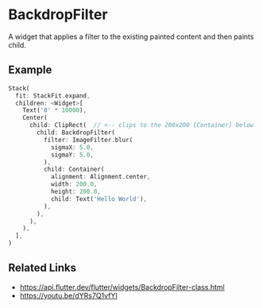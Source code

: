 
<Meta of={BackdropFilterStories} />

# BackdropFilter

A widget that applies a filter to the existing painted content and then paints child.

<YouTubeVideoPlayer videoId="dYRs7Q1vfYI" />

## Example

```dart liveslice=BackdropFilter
Stack(
  fit: StackFit.expand,
  children: <Widget>[
    Text('0' * 10000),
    Center(
      child: ClipRect(  // <-- clips to the 200x200 [Container] below
        child: BackdropFilter(
          filter: ImageFilter.blur(
            sigmaX: 5.0,
            sigmaY: 5.0,
          ),
          child: Container(
            alignment: Alignment.center,
            width: 200.0,
            height: 200.0,
            child: Text('Hello World'),
          ),
        ),
      ),
    ),
  ],
)
```

## Related Links

- https://api.flutter.dev/flutter/widgets/BackdropFilter-class.html
- https://youtu.be/dYRs7Q1vfYI
